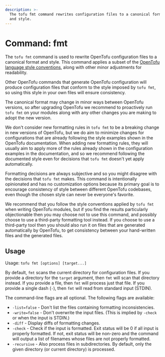 ```yaml
---
description: >-
  The tofu fmt command rewrites configuration files to a canonical format
  and style.
---
```


# Command: fmt

The `tofu fmt` command is used to rewrite OpenTofu configuration files
to a canonical format and style. This command applies a subset of
the [OpenTofu language style conventions](../../language/syntax/style.mdx),
along with other minor adjustments for readability.

Other OpenTofu commands that generate OpenTofu configuration will produce
configuration files that conform to the style imposed by `tofu fmt`, so
using this style in your own files will ensure consistency.

The canonical format may change in minor ways between OpenTofu versions, so
after upgrading OpenTofu we recommend to proactively run `tofu fmt`
on your modules along with any other changes you are making to adopt the new
version.

We don't consider new formatting rules in `tofu fmt` to be a breaking
change in new versions of OpenTofu, but we do aim to minimize changes for
configurations that are already following the style examples shown in the
OpenTofu documentation. When adding new formatting rules, they will usually
aim to apply more of the rules already shown in the configuration examples
in the documentation, and so we recommend following the documented style even
for decisions that `tofu fmt` doesn't yet apply automatically.

Formatting decisions are always subjective and so you might disagree with the
decisions that `tofu fmt` makes. This command is intentionally opinionated
and has no customization options because its primary goal is to encourage
consistency of style between different OpenTofu codebases, even though the
chosen style can never be everyone's favorite.

We recommend that you follow the style conventions applied by `tofu fmt`
when writing OpenTofu modules, but if you find the results particularly
objectionable then you may choose not to use this command, and possibly choose
to use a third-party formatting tool instead. If you choose to use a
third-party tool then you should also run it on files that are generated
automatically by OpenTofu, to get consistency between your hand-written files
and the generated files.

## Usage

Usage: `tofu fmt [options] [target...]`

By default, `fmt` scans the current directory for configuration files. If you
provide a directory for the `target` argument, then `fmt` will scan that
directory instead. If you provide a file, then `fmt` will process just that
file. If you provide a single dash (`-`), then `fmt` will read from standard
input (STDIN).

The command-line flags are all optional. The following flags are available:

* `-list=false` - Don't list the files containing formatting inconsistencies.
* `-write=false` - Don't overwrite the input files. (This is implied by `-check` or when the input is STDIN.)
* `-diff` - Display diffs of formatting changes.
* `-check` - Check if the input is formatted. Exit status will be 0 if all input is properly formatted. If not, exit status will be non-zero and the command will output a list of filenames whose files are not properly formatted.
* `-recursive` - Also process files in subdirectories. By default, only the given directory (or current directory) is processed.
